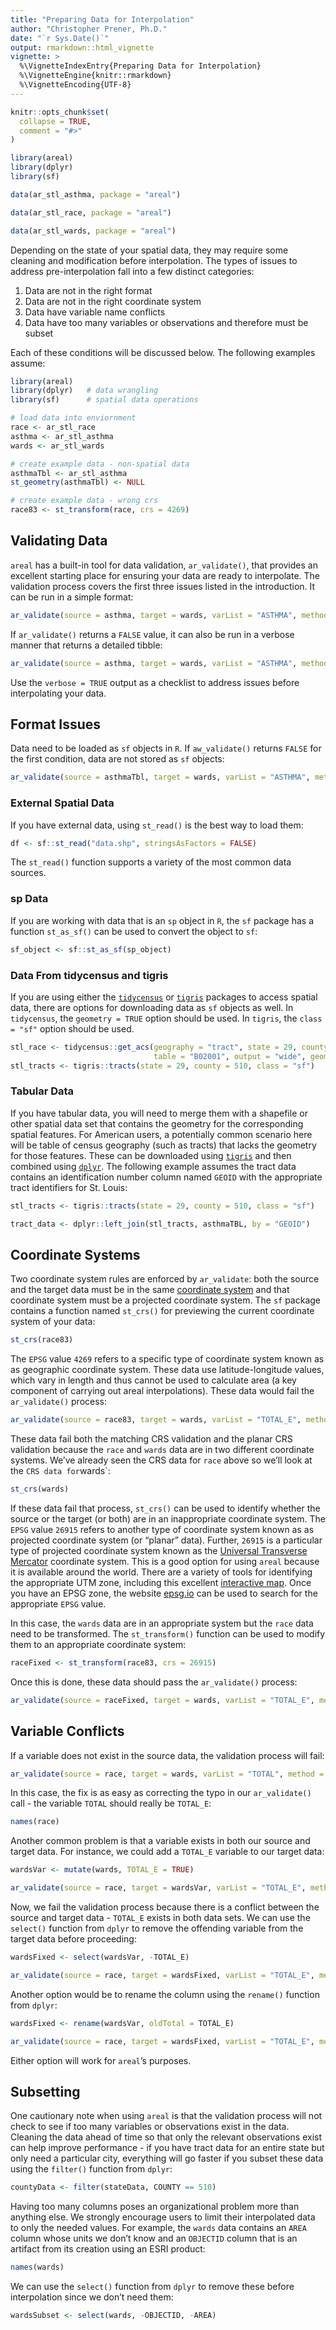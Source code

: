 ```yaml
---
title: "Preparing Data for Interpolation"
author: "Christopher Prener, Ph.D."
date: "`r Sys.Date()`"
output: rmarkdown::html_vignette
vignette: >
  %\VignetteIndexEntry{Preparing Data for Interpolation}
  %\VignetteEngine{knitr::rmarkdown}
  %\VignetteEncoding{UTF-8}
---
```


```r
knitr::opts_chunk$set(
  collapse = TRUE,
  comment = "#>"
)

library(areal)
library(dplyr)
library(sf)

data(ar_stl_asthma, package = "areal")

data(ar_stl_race, package = "areal")

data(ar_stl_wards, package = "areal")
```

Depending on the state of your spatial data, they may require some cleaning and modification before interpolation. The types of issues to address pre-interpolation fall into a few distinct categories:

1. Data are not in the right format
2. Data are not in the right coordinate system
3. Data have variable name conflicts
4. Data have too many variables or observations and therefore must be subset

Each of these conditions will be discussed below. The following examples assume:

```r
library(areal)
library(dplyr)   # data wrangling
library(sf)      # spatial data operations

# load data into enviornment
race <- ar_stl_race
asthma <- ar_stl_asthma
wards <- ar_stl_wards

# create example data - non-spatial data
asthmaTbl <- ar_stl_asthma
st_geometry(asthmaTbl) <- NULL

# create example data - wrong crs
race83 <- st_transform(race, crs = 4269)
```

## Validating Data
`areal` has a built-in tool for data validation, `ar_validate()`, that provides an excellent starting place for ensuring your data are ready to interpolate. The validation process covers the first three issues listed in the introduction. It can be run in a simple format:

```r
ar_validate(source = asthma, target = wards, varList = "ASTHMA", method = "aw")
```

If `ar_validate()` returns a `FALSE` value, it can also be run in a verbose manner that returns a detailed tibble:

```r
ar_validate(source = asthma, target = wards, varList = "ASTHMA", method = "aw", verbose = TRUE)
```

Use the `verbose = TRUE` output as a checklist to address issues before interpolating your data.

## Format Issues
Data need to be loaded as `sf` objects in `R`. If `aw_validate()` returns `FALSE` for the first condition, data are not stored as `sf` objects:

```r
ar_validate(source = asthmaTbl, target = wards, varList = "ASTHMA", method = "aw", verbose = TRUE)
```

### External Spatial Data
If you have external data, using `st_read()` is the best way to load them:

```r
df <- sf::st_read("data.shp", stringsAsFactors = FALSE)
```

The `st_read()` function supports a variety of the most common data sources.

### sp Data
If you are working with data that is an `sp` object in `R`, the `sf` package has a function `st_as_sf()` can be used to convert the object to `sf`:

```r
sf_object <- sf::st_as_sf(sp_object)
```

### Data From tidycensus and tigris
If you are using either the [`tidycensus`](https://walkerke.github.io/tidycensus/) or [`tigris`](https://github.com/walkerke/tigris) packages to access spatial data, there are options for downloading data as `sf` objects as well. In `tidycensus`, the `geometry = TRUE` option should be used. In `tigris`, the `class = "sf"` option should be used.

```r
stl_race <- tidycensus::get_acs(geography = "tract", state = 29, county = 510, year = 2017, 
                                table = "B02001", output = "wide", geometry = TRUE)
stl_tracts <- tigris::tracts(state = 29, county = 510, class = "sf")
```

### Tabular Data
If you have tabular data, you will need to merge them with a shapefile or other spatial data set that contains the geometry for the corresponding spatial features. For American users, a potentially common scenario here will be table of census geography (such as tracts) that lacks the geometry for those features. These can be downloaded using [`tigris`](https://github.com/walkerke/tigris) and then combined using [`dplyr`](https://dplyr.tidyverse.org). The following example assumes the tract data contains an identification number column named `GEOID` with the appropriate tract identifiers for St. Louis:

```r
stl_tracts <- tigris::tracts(state = 29, county = 510, class = "sf")

tract_data <- dplyr::left_join(stl_tracts, asthmaTBL, by = "GEOID")
```

## Coordinate Systems
Two coordinate system rules are enforced by `ar_validate`: both the source and the target data must be in the same [coordinate system](https://geocompr.robinlovelace.net/spatial-class.html#crs-intro) and that coordinate system must be a projected coordinate system. The `sf` package contains a function named `st_crs()` for previewing the current coordinate system of your data:

```r
st_crs(race83)
```

The `EPSG` value `4269` refers to a specific type of coordinate system known as as geographic coordinate system. These data use latitude-longitude values, which vary in length and thus cannot be used to calculate area (a key component of carrying out areal interpolations). These data would fail the `ar_validate()` process:

```r
ar_validate(source = race83, target = wards, varList = "TOTAL_E", method = "aw", verbose = TRUE)
```

These data fail both the matching CRS validation and the planar CRS validation because the `race` and `wards` data are in two different coordinate systems. We've already seen the CRS data for `race` above so we'll look at the `CRS data for `wards`:

```r
st_crs(wards)
```

If these data fail that process, `st_crs()` can be used to identify whether the source or the target (or both) are in an inappropriate coordinate system. The `EPSG` value `26915` refers to another type of coordinate system known as as projected coordinate system (or "planar" data). Further, `26915` is a particular type of projected coordinate system known as the [Universal Transverse Mercator](https://en.wikipedia.org/wiki/Universal_Transverse_Mercator_coordinate_system) coordinate system. This is a good option for using `areal` because it is available around the world. There are a variety of tools for identifying the appropriate UTM zone, including this excellent [interactive map](https://mangomap.com/robertyoung/maps/69585/what-utm-zone-am-i-in-#). Once you have an EPSG zone, the website [epsg.io](https://epsg.io) can be used to search for the appropriate `EPSG` value.

In this case, the `wards` data are in an appropriate system but the `race` data need to be transformed. The `st_transform()` function can be used to modify them to an appropriate coordinate system:

```r
raceFixed <- st_transform(race83, crs = 26915)
```

Once this is done, these data should pass the `ar_validate()` process:

```r
ar_validate(source = raceFixed, target = wards, varList = "TOTAL_E", method = "aw", verbose = TRUE)
```

## Variable Conflicts
If a variable does not exist in the source data, the validation process will fail:

```r
ar_validate(source = race, target = wards, varList = "TOTAL", method = "aw", verbose = TRUE)
```

In this case, the fix is as easy as correcting the typo in our `ar_validate()` call - the variable `TOTAL` should really be `TOTAL_E`:

```r
names(race)
```

Another common problem is that a variable exists in both our source and target data. For instance, we could add a `TOTAL_E` variable to our target data:

```r
wardsVar <- mutate(wards, TOTAL_E = TRUE)

ar_validate(source = race, target = wardsVar, varList = "TOTAL_E", method = "aw", verbose = TRUE)
```

Now, we fail the validation process because there is a conflict between the source and target data - `TOTAL_E` exists in both data sets. We can use the `select()` function from `dplyr` to remove the offending variable from the target data before proceeding:

```r
wardsFixed <- select(wardsVar, -TOTAL_E)

ar_validate(source = race, target = wardsFixed, varList = "TOTAL_E", method = "aw", verbose = TRUE)
```

Another option would be to rename the column using the `rename()` function from `dplyr`:

```r
wardsFixed <- rename(wardsVar, oldTotal = TOTAL_E)

ar_validate(source = race, target = wardsFixed, varList = "TOTAL_E", method = "aw", verbose = TRUE)
```

Either option will work for `areal`'s purposes.

## Subsetting
One cautionary note when using `areal` is that the validation process will not check to see if too many variables or observations exist in the data. Cleaning the data ahead of time so that only the relevant observations exist can help improve performance - if you have tract data for an entire state but only need a particular city, everything will go faster if you subset these data using the `filter()` function from `dplyr`:

```r
countyData <- filter(stateData, COUNTY == 510)
```

Having too many columns poses an organizational problem more than anything else. We strongly encourage users to limit their interpolated data to only the needed values. For example, the `wards` data contains an `AREA` column whose units we don't know and an `OBJECTID` column that is an artifact from its creation using an ESRI product:

```r
names(wards)
```

We can use the `select()` function from `dplyr` to remove these before interpolation since we don't need them:

```r
wardsSubset <- select(wards, -OBJECTID, -AREA)
```
